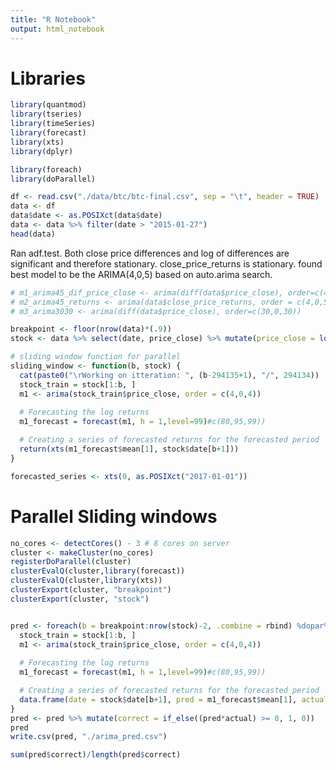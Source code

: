```yaml
---
title: "R Notebook"
output: html_notebook
---
```





# Libraries
```r
library(quantmod)
library(tseries)
library(timeSeries)
library(forecast)
library(xts)
library(dplyr)

library(foreach)
library(doParallel)
```

```r
df <- read.csv("./data/btc/btc-final.csv", sep = "\t", header = TRUE)
data <- df
data$date <- as.POSIXct(data$date)
data <- data %>% filter(date > "2015-01-27")
head(data)
```

Ran adf.test. Both close price differences and log of differences are significant and therefore stationary. close_price_returns is stationary.
found best model to be the ARIMA(4,0,5) based on auto.arima search.

```r
# m1_arima45_dif_price_close <- arima(diff(data$price_close), order=c(4,0,5))
# m2_arima45_returns <- arima(data$close_price_returns, order = c(4,0,5))
# m3_arima3030 <- arima(diff(data$price_close), order=c(30,0,30))
```
```r
breakpoint <- floor(nrow(data)*(.9))
stock <- data %>% select(date, price_close) %>% mutate(price_close = log(price_close)-log(lag(price_close))) %>% filter(date > "2015-01-27 00:05:00")

# sliding window function for parallel
sliding_window <- function(b, stock) {
  cat(paste0("\rWorking on itteration: ", (b-294135+1), "/", 294134))
  stock_train = stock[1:b, ]
  m1 <- arima(stock_train$price_close, order = c(4,0,4))
  
  # Forecasting the log returns
  m1_forecast = forecast(m1, h = 1,level=99)#c(80,95,99))

  # Creating a series of forecasted returns for the forecasted period
  return(xts(m1_forecast$mean[1], stock$date[b+1]))
}

forecasted_series <- xts(0, as.POSIXct("2017-01-01"))
```

# Parallel Sliding windows
```r
no_cores <- detectCores() - 3 # 8 cores on server
cluster <- makeCluster(no_cores)
registerDoParallel(cluster)
clusterEvalQ(cluster,library(forecast))
clusterEvalQ(cluster,library(xts))
clusterExport(cluster, "breakpoint")
clusterExport(cluster, "stock")


pred <- foreach(b = breakpoint:nrow(stock)-2, .combine = rbind) %dopar% {
  stock_train = stock[1:b, ]
  m1 <- arima(stock_train$price_close, order = c(4,0,4))
  
  # Forecasting the log returns
  m1_forecast = forecast(m1, h = 1,level=99)#c(80,95,99))

  # Creating a series of forecasted returns for the forecasted period
  data.frame(date = stock$date[b+1], pred = m1_forecast$mean[1], actual = stock$price_close[b+1])
}
pred <- pred %>% mutate(correct = if_else((pred*actual) >= 0, 1, 0))
pred
write.csv(pred, "./arima_pred.csv")

```

```r
sum(pred$correct)/length(pred$correct)
```




























































